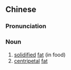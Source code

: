 ==Chinese==
{{zh-forms}}

===Pronunciation===
{{zh-pron
|m=féiyóu
|c=fei4 jau4
|mn=pûi-iû
|cat=n
}}

===Noun===
{{zh-noun}}

# [[solidified]] [[fat]] (in food)
# [[centripetal]] [[fat]]